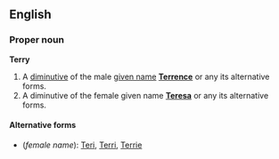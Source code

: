{{See|terry}}
==English==
===Proper noun===
'''Terry'''

#A [[diminutive]] of the male [[given name]] '''[[Terrence]]''' or any its alternative forms.
#A diminutive of the female given name '''[[Teresa]]''' or any its alternative forms.

====Alternative forms====
*(''female name''): [[Teri]], [[Terri]], [[Terrie]]